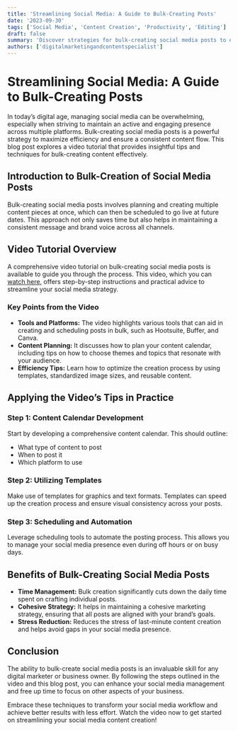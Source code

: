 ```yaml
---
title: 'Streamlining Social Media: A Guide to Bulk-Creating Posts'
date: '2023-09-30'
tags: ['Social Media', 'Content Creation', 'Productivity', 'Editing']
draft: false
summary: 'Discover strategies for bulk-creating social media posts to enhance efficiency and maintain consistency across platforms. This guide reviews a helpful video tutorial and discusses key techniques.'
authors: ['digitalmarketingandcontentspecialist']
---
```


# Streamlining Social Media: A Guide to Bulk-Creating Posts

In today’s digital age, managing social media can be overwhelming, especially when striving to maintain an active and engaging presence across multiple platforms. Bulk-creating social media posts is a powerful strategy to maximize efficiency and ensure a consistent content flow. This blog post explores a video tutorial that provides insightful tips and techniques for bulk-creating content effectively.

## Introduction to Bulk-Creation of Social Media Posts

Bulk-creating social media posts involves planning and creating multiple content pieces at once, which can then be scheduled to go live at future dates. This approach not only saves time but also helps in maintaining a consistent message and brand voice across all channels.

## Video Tutorial Overview

A comprehensive video tutorial on bulk-creating social media posts is available to guide you through the process. This video, which you can [watch here](https://www.youtube.com/watch?v=0Mf6uxbAPQg), offers step-by-step instructions and practical advice to streamline your social media strategy.

### Key Points from the Video

- **Tools and Platforms:** The video highlights various tools that can aid in creating and scheduling posts in bulk, such as Hootsuite, Buffer, and Canva.
- **Content Planning:** It discusses how to plan your content calendar, including tips on how to choose themes and topics that resonate with your audience.
- **Efficiency Tips:** Learn how to optimize the creation process by using templates, standardized image sizes, and reusable content.

## Applying the Video’s Tips in Practice

### Step 1: Content Calendar Development

Start by developing a comprehensive content calendar. This should outline:
- What type of content to post
- When to post it
- Which platform to use

### Step 2: Utilizing Templates

Make use of templates for graphics and text formats. Templates can speed up the creation process and ensure visual consistency across your posts.

### Step 3: Scheduling and Automation

Leverage scheduling tools to automate the posting process. This allows you to manage your social media presence even during off hours or on busy days.

## Benefits of Bulk-Creating Social Media Posts

- **Time Management:** Bulk creation significantly cuts down the daily time spent on crafting individual posts.
- **Cohesive Strategy:** It helps in maintaining a cohesive marketing strategy, ensuring that all posts are aligned with your brand’s goals.
- **Stress Reduction:** Reduces the stress of last-minute content creation and helps avoid gaps in your social media presence.

## Conclusion

The ability to bulk-create social media posts is an invaluable skill for any digital marketer or business owner. By following the steps outlined in the video and this blog post, you can enhance your social media management and free up time to focus on other aspects of your business.

Embrace these techniques to transform your social media workflow and achieve better results with less effort. Watch the video now to get started on streamlining your social media content creation!

